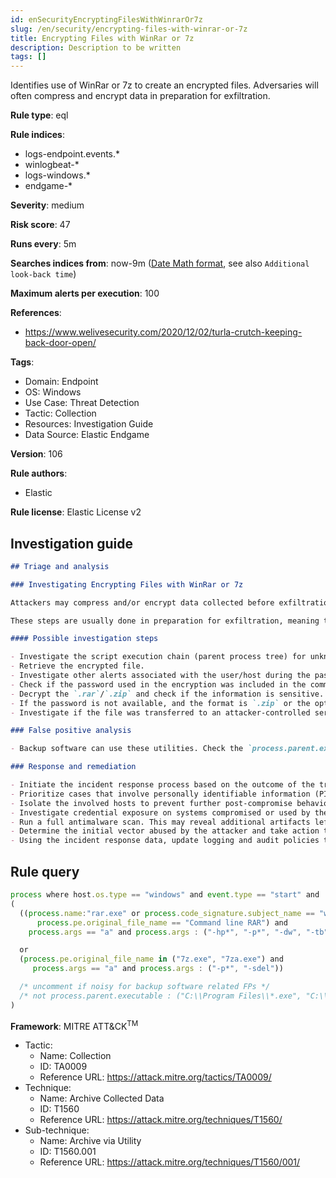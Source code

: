```yaml
---
id: enSecurityEncryptingFilesWithWinrarOr7z
slug: /en/security/encrypting-files-with-winrar-or-7z
title: Encrypting Files with WinRar or 7z
description: Description to be written
tags: []
---
```


<div id="encrypting-files-with-winrar-or-7z"></div>

Identifies use of WinRar or 7z to create an encrypted files. Adversaries will often compress and encrypt data in preparation for exfiltration.

**Rule type**: eql

**Rule indices**: 

* logs-endpoint.events.*
* winlogbeat-*
* logs-windows.*
* endgame-*

**Severity**: medium

**Risk score**: 47

**Runs every**: 5m

**Searches indices from**: now-9m ([Date Math format](((ref))/common-options.html#date-math), see also <DocLink id="enSecurityRulesUiCreate" section="set-the-rules-schedule">`Additional look-back time`</DocLink>)

**Maximum alerts per execution**: 100

**References**: 

* https://www.welivesecurity.com/2020/12/02/turla-crutch-keeping-back-door-open/

**Tags**: 

* Domain: Endpoint
* OS: Windows
* Use Case: Threat Detection
* Tactic: Collection
* Resources: Investigation Guide
* Data Source: Elastic Endgame

**Version**: 106

**Rule authors**: 

* Elastic

**Rule license**: Elastic License v2

## Investigation guide

```markdown
## Triage and analysis

### Investigating Encrypting Files with WinRar or 7z

Attackers may compress and/or encrypt data collected before exfiltration. Compressing the data can help obfuscate the collected data and minimize the amount of data sent over the network. Encryption can be used to hide information that is being exfiltrated from detection or make exfiltration less apparent upon inspection by a defender.

These steps are usually done in preparation for exfiltration, meaning the attack may be in its final stages.

#### Possible investigation steps

- Investigate the script execution chain (parent process tree) for unknown processes. Examine their executable files for prevalence, whether they are located in expected locations, and if they are signed with valid digital signatures.
- Retrieve the encrypted file.
- Investigate other alerts associated with the user/host during the past 48 hours.
- Check if the password used in the encryption was included in the command line.
- Decrypt the `.rar`/`.zip` and check if the information is sensitive.
- If the password is not available, and the format is `.zip` or the option used in WinRAR is not the `-hp`, list the file names included in the encrypted file.
- Investigate if the file was transferred to an attacker-controlled server.

### False positive analysis

- Backup software can use these utilities. Check the `process.parent.executable` and `process.parent.command_line` fields to determine what triggered the encryption.

### Response and remediation

- Initiate the incident response process based on the outcome of the triage.
- Prioritize cases that involve personally identifiable information (PII) or other classified data.
- Isolate the involved hosts to prevent further post-compromise behavior.
- Investigate credential exposure on systems compromised or used by the attacker to ensure all compromised accounts are identified. Reset passwords for these accounts and other potentially compromised credentials, such as email, business systems, and web services.
- Run a full antimalware scan. This may reveal additional artifacts left in the system, persistence mechanisms, and malware components.
- Determine the initial vector abused by the attacker and take action to prevent reinfection through the same vector.
- Using the incident response data, update logging and audit policies to improve the mean time to detect (MTTD) and the mean time to respond (MTTR).
```

## Rule query

```js
process where host.os.type == "windows" and event.type == "start" and
(
  ((process.name:"rar.exe" or process.code_signature.subject_name == "win.rar GmbH" or
      process.pe.original_file_name == "Command line RAR") and
    process.args == "a" and process.args : ("-hp*", "-p*", "-dw", "-tb", "-ta", "/hp*", "/p*", "/dw", "/tb", "/ta"))

  or
  (process.pe.original_file_name in ("7z.exe", "7za.exe") and
     process.args == "a" and process.args : ("-p*", "-sdel"))

  /* uncomment if noisy for backup software related FPs */
  /* not process.parent.executable : ("C:\\Program Files\\*.exe", "C:\\Program Files (x86)\\*.exe") */
)

```

**Framework**: MITRE ATT&CK<sup>TM</sup>

* Tactic:
    * Name: Collection
    * ID: TA0009
    * Reference URL: https://attack.mitre.org/tactics/TA0009/
* Technique:
    * Name: Archive Collected Data
    * ID: T1560
    * Reference URL: https://attack.mitre.org/techniques/T1560/
* Sub-technique:
    * Name: Archive via Utility
    * ID: T1560.001
    * Reference URL: https://attack.mitre.org/techniques/T1560/001/

